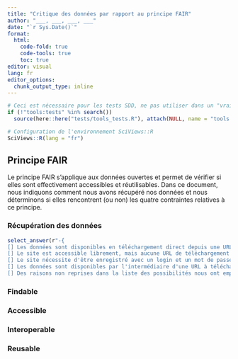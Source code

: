 ```yaml
---
title: "Critique des données par rapport au principe FAIR"
author: "___, ___, ___, ___"
date: "`r Sys.Date()`"
format:
  html:
    code-fold: true
    code-tools: true
    toc: true
editor: visual
lang: fr
editor_options: 
  chunk_output_type: inline
---
```


```r
# Ceci est nécessaire pour les tests SDD, ne pas utiliser dans un "vrai" projet
if (!"tools:tests" %in% search())
  source(here::here("tests/tools_tests.R"), attach(NULL, name = "tools:tests"))

# Configuration de l'environnement SciViews::R
SciViews::R(lang = "fr")
```


## Principe FAIR

Le principe FAIR s'applique aux données ouvertes et permet de vérifier si elles sont effectivement accessibles et réutilisables. Dans ce document, nous indiquons comment nous avons récupéré nos données et nous déterminons si elles rencontrent (ou non) les quatre contraintes relatives à ce principe.

### Récupération des données

<!--% Complétez le select_answer() ci-dessous pour indiquer comment vous avez récupéré les données ouvertes dans votre projet (ne cochez d'un 'x' qu'une seule entrée). -->

```r
select_answer(r"-{
[] Les données sont disponibles en téléchargement direct depuis une URL. Nous l'avons utilisée et nous avons mis les données en cache dans `data/cache` pour plus de facilité.
[] Le site est accessible librement, mais aucune URL de téléchargement direct n'est proposée. Nous avons dû télécharger les données manuellement et nous les avons placées dans le dossier `data` du projet.
[] Le site nécessite d'être enregistré avec un login et un mot de passe pour pouvoir accéder aux données. Un lien de téléchargement direct est alors disponible. Cependant l'étape de login nous a obligé à récupérer les données manuellement et à les placer dans le dossier `data` du projet.
[] Les données sont disponibles par l'intermédiaire d'une URL à téléchargement direct. Cependant, le fichier obtenu est une archive compressée contenant bien plus que le tableau de données souhaité. Nous avons été obligés de décompresser l'archive et de placer le fichier cible manuellement dans le dossier `data`du projet.
[] Des raisons non reprises dans la liste des possibilités nous ont empêché de télécharger les données directement. Nous avons placé le fichier manuellement dans le dossier `data` du projet et nous explicitons ci-dessous les raisons qui nous ont obligé à le faire.}-")
```

<!--% Si vous avez coché la dernière option, expliquez de manière concise ci-dessous pourquoi il n'est pas possible de télécharger directement ces données ouvertes. -->


### Findable

<!--% Rédigez un paragraphe de 2 ou 4 phrases maximum relatif au critère "Findable" du principe FAIR (étudiant #1). -->


### Accessible

<!--% Rédigez un paragraphe de 2 ou 4 phrases maximum relatif au critère "Accessible" du principe FAIR (étudiant #2). -->


### Interoperable

<!--% Rédigez un paragraphe de 2 ou 4 phrases maximum relatif au critère "Interoperable" du principe FAIR (étudiant #3). -->


### Reusable

<!--% Rédigez un paragraphe de 2 ou 4 phrases maximum relatif au critère "Reusable" du principe FAIR (étudiant #4). -->

